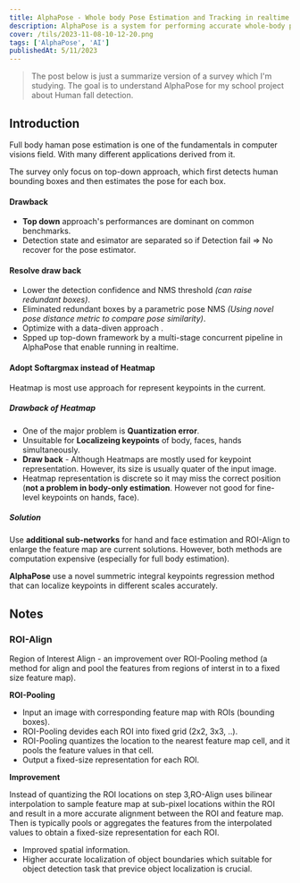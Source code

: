 ```yaml
---
title: AlphaPose - Whole body Pose Estimation and Tracking in realtime
description: AlphaPose is a system for performing accurate whole-body post estimation and tracking that running in realtime.
cover: /tils/2023-11-08-10-12-20.png
tags: ['AlphaPose', 'AI']
publishedAt: 5/11/2023
---
```

> The post below is just a summarize version of a survey which I'm studying. The goal is to understand AlphaPose for my school project about Human fall detection.


## Introduction

Full body haman pose estimation is one of the fundamentals in computer visions field. With many different applications derived from it.

<Callout>
The survey only focus on top-down approach, which first detects human bounding boxes and then estimates the pose for each box.
</Callout>

#### Drawback
- __Top down__ approach's performances are dominant on common benchmarks.
- Detection state and esimator are separated so if Detection fail => No recover for the pose estimator.

#### Resolve draw back 
- Lower the detection confidence and NMS threshold _(can raise redundant boxes)_.
- Eliminated redundant boxes by a parametric pose NMS _(Using novel pose distance metric to compare pose similarity)_.
- Optimize with a data-diven approach .
- Spped up top-down framework by a multi-stage concurrent pipeline in AlphaPose that enable running in realtime.

#### Adopt Softargmax instead of Heatmap
Heatmap is most use approach for represent keypoints in the current.
##### Drawback of Heatmap
- One of the major problem is __Quantization error__.
- Unsuitable for __Localizeing keypoints__ of body, faces, hands simultaneously.
- __Draw back__ - Although Heatmaps are mostly used for keypoint representation. However, its size is usually quater of the input image. 
- Heatmap representation is discrete so it may miss the correct position (__not a problem in body-only estimation__. However not good for fine-level keypoints on hands, face).
##### Solution
Use __additional sub-networks__ for hand and face estimation and ROI-Align to enlarge the feature map are current solutions. However, both methods are computation expensive (especially for full body estimation).

__AlphaPose__ use a novel summetric integral keypoints regression method that can localize keypoints in different scales accurately.

    

## Notes
### ROI-Align
Region of Interest Align - an improvement over ROI-Pooling method (a method for align and pool the features from regions of interst in to a fixed size feature map).

__ROI-Pooling__
+ Input an image with corresponding feature map with ROIs (bounding boxes).
+ ROI-Pooling devides each ROI into fixed grid (2x2, 3x3, ..).
+ ROI-Pooling quantizes the location to the nearest feature map cell, and it pools the feature values in that cell.
+ Output a fixed-size representation for each ROI.

__Improvement__

Instead of quantizing the ROI locations on step 3,RO-Align uses bilinear interpolation to sample feature map at sub-pixel locations within the ROI and result in a more accurate alignment between the ROI and feature map.
Then is typically pools or aggregates the features from the interpolated values to obtain a fixed-size representation for each ROI.

- Improved spatial information.
- Higher accurate localization of object boundaries which suitable for object detection task that previce object localization is crucial.

